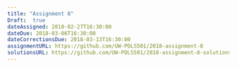 ```yaml
---
title: "Assignment 8"
Draft:  true
dateAssigned: 2018-02-27T16:30:00
dateDue: 2018-03-06T16:30:00
dateCorrectionsDue: 2018-03-13T16:30:00
assignmentURL: https://github.com/UW-POLS501/2018-assignment-8
solutionsURL: https://github.com/UW-POLS501/2018-assignment-8-solutions
---
```

